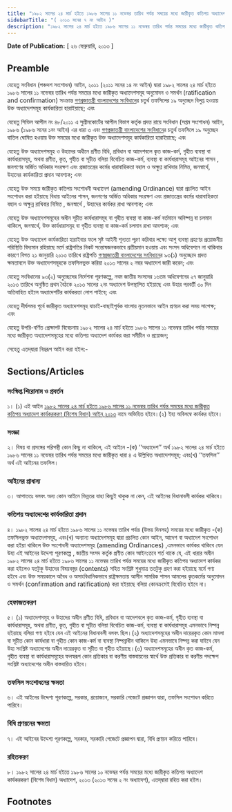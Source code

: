 ```yaml
---
title: "১৯৮২ সালের ২৪ মার্চ হইতে ১৯৮৬ সালের ১১ নভেম্বর তারিখ পর্যন্ত সময়ের মধ্যে জারীকৃত কতিপয় অধ্যাদেশ কার্যকরকরণ (বিশেষ বিধান) আইন,২০১৩"
sidebarTitle: "( ২০১৩ সনের ৭ নং আইন )"
description: "১৯৮২ সালের ২৪ মার্চ হইতে ১৯৮৬ সালের ১১ নভেম্বর তারিখ পর্যন্ত সময়ের মধ্যে জারীকৃত কতিপয় অধ্যাদেশ কার্যকর করিবার লক্ষ্যে প্রণীত আইন"
---
```


**Date of Publication:** [ ২৬ ফেব্রুয়ারি, ২০১৩ ]

## Preamble

যেহেতু সংবিধান (পঞ্চদশ সংশোধন) আইন, ২০১১ (২০১১ সনের ১৪ নং আইন) দ্বারা ১৯৮২ সালের ২৪ মার্চ হইতে ১৯৮৬ সালের ১১ নভেম্বর তারিখ পর্যন্ত সময়ের মধ্যে জারীকৃত অধ্যাদেশসমূহ অনুমোদন ও সমর্থন (ratification and confirmation) সংক্রান্ত [গণপ্রজাতন্ত্রী বাংলাদেশের সংবিধান](/act-957.html "গণপ্রজাতন্ত্রী বাংলাদেশের সংবিধান")ের চতুর্থ তফসিলের ১৯ অনুচ্ছেদ বিলুপ্ত হওয়ায় উক্ত অধ্যাদেশসমূহ কার্যকারিতা হারাইয়াছে; এবং

যেহেতু সিভিল আপীল নং ৪৮/২০১১ এ সুপ্রীমকোর্টের আপীল বিভাগ কর্তৃক প্রদত্ত রায়ে সংবিধান (সপ্তম সংশোধন) আইন, ১৯৮৬ (১৯৮৬ সনের ১নং আইন) এর ধারা ৩ এবং [গণপ্রজাতন্ত্রী বাংলাদেশের সংবিধান](/act-957.html "গণপ্রজাতন্ত্রী বাংলাদেশের সংবিধান")ের চতুর্থ তফসিলে ১৯ অনু্চ্ছেদ বাতিল ঘোষিত হওয়ায় উক্ত সময়ের মধ্যে জারীকৃত উক্ত অধ্যাদেশসমূহ কার্যকারিতা হারাইয়াছে; এবং

যেহেতু উক্ত অধ্যাদেশসমূহ ও উহাদের অধীনে প্রণীত বিধি, প্রবিধান বা আদেশবলে কৃত কাজ-কর্ম, গৃহীত ব্যবস্থা বা কার্যধারাসমূহ, অথবা প্রণীত, কৃত, গৃহীত বা সূচীত বলিয়া বিবেচিত কাজ-কর্ম, ব্যবস্থা বা কার্যধারাসমূহ আইনের শাসন , জনগণের অর্জিত অধিকার সংরক্ষণ এবং প্রজাতন্ত্রের কর্মের ধারাবাহিকতা বহাল ও অক্ষুণ্ণ রাখিবার নিমিত্ত, জনস্বার্থে, উহাদের কার্যকারিতা প্রদান আবশ্যক; এবং

যেহেতু উক্ত সময়ে জারীকৃত কতিপয় সংশোধনী অধ্যাদেশ (amending Ordinance) দ্বারা প্রচলিত আইন সংশোধন করা হইয়াছে বিধায় আইনের শাসন, জনগণের অর্জিত অধিকার সংরক্ষণ এবং প্রজাতন্ত্রের কর্মের ধারাবাহিকতা বহাল ও অক্ষুন্ন রাখিবার নিমিত্ত , জনস্বার্থে , উহাদের কার্যকর রাখা আবশ্যক; এবং

যেহেতু উক্ত অধ্যাদেশসমূহের অধীন সূচীত কার্যধারাসমূহ বা গৃহীত ব্যবস্থা বা কাজ-কর্ম বর্তমানে অনিষ্পন্ন বা চলমান থাকিলে, জনস্বার্থে, উক্ত কার্যধারাসমূহ বা গৃহীত ব্যবস্থা বা কাজ-কর্ম চলমান রাখা আবশ্যক; এবং

যেহেতু উক্ত অধ্যাদেশ কার্যকারিতা হারাইবার ফলে সৃষ্ট আইনী শূন্যতা পূরণ করিবার লক্ষ্যে আশু ব্যবস্থা গ্রহণের প্রয়োজনীয় পরিস্থিতি বিদ্যমান রহিয়াছে মর্মে রাষ্ট্রপতির নিকট সন্তোষজনকভাবে প্রতীয়মান হওয়ায় এবং সংসদ অধিবেশনে না থাকিবার কারণে বিগত ২১ জানুয়ারি ২০১৩ তারিখে রাষ্ট্রপতি [গণপ্রজাতন্ত্রী বাংলাদেশের সংবিধান](/act-957.html "গণপ্রজাতন্ত্রী বাংলাদেশের সংবিধান")ের ৯৩(১) অনুচ্ছেদে প্রদত্ত ক্ষমতাবলে উক্ত অধ্যাদেশসমূহকে তফসিলভুক্ত করিয়া ২০১৩ সালের ২ নম্বর অধ্যাদেশ জারী করেন; এবং

যেহেতু সংবিধানের ৯৩(২) অনুচ্ছেদের নির্দেশনা পূরণকল্পে, নবম জাতীয় সংসদের ১৬তম অধিবেশনের ২৭ জানুয়ারি ২০১৩ তারিখে অনুষ্ঠিত প্রথম বৈঠকে ২০১৩ সালের ২নং অধ্যাদেশ উপস্থাপিত হইয়াছে এবং উহার পরবর্তী ৩০ দিন অতিবাহিত হইলে অধ্যাদেশটির কার্যকরতা লোপ পাইবে; এবং

যেহেতু দীর্ঘসময় পূর্বে জারীকৃত অধ্যাদেশসমূহ যাচাই-বাছাইপূর্বক বাংলায় নূতনভাবে আইন প্রণয়ন করা সময় সাপেক্ষ; এবং

যেহেতু উপরি-বর্ণিত প্রেক্ষাপট বিবেচনায় ১৯৮২ সালের ২৪ মার্চ হইতে ১৯৮৬ সালের ১১ নভেম্বর তারিখ পর্যন্ত সময়ের মধ্যে জারীকৃত অধ্যাদেশসমূহের মধ্যে কতিপয় অধ্যাদেশ কার্যকর করা সমীচীন ও প্রয়োজন;

সেহেতু এতদ্‌দ্বারা নিম্নরূপ আইন করা হইল:-

## Sections/Articles

### সংক্ষিপ্ত শিরোনাম ও প্রবর্তন

১। (১) এই আইন [১৯৮২ সালের ২৪ মার্চ হইতে ১৯৮৬ সালের ১১ নভেম্বর তারিখ পর্যন্ত সময়ের মধ্যে জারীকৃত কতিপয় অধ্যাদেশ কার্যকরকরণ (বিশেষ বিধান) আইন,২০১৩](/act-1111.html "১৯৮২ সালের ২৪ মার্চ হইতে ১৯৮৬ সালের ১১ নভেম্বর তারিখ পর্যন্ত সময়ের মধ্যে জারীকৃত কতিপয় অধ্যাদেশ কার্যকরকরণ (বিশেষ বিধান) আইন,২০১৩") নামে অভিহিত হইবে।(২) ইহা অবিলম্বে কার্যকর হইবে।

### সংজ্ঞা

২। বিষয় বা প্রসঙ্গের পরিপন্থী কোন কিছু না থাকিলে, এই আইনে -(ক) ‘‘অধ্যাদেশ’’ অর্থ ১৯৮২ সালের ২৪ মার্চ হইতে ১৯৮৬ সালের ১১ নভেম্বর তারিখ পর্যন্ত সময়ের মধ্যে জারীকৃত ধারা ৪ এ উল্লিখিত অধ্যাদেশসমূহ; এবং(খ) ‘‘তফসিল’’ অর্থ এই আইনের তফসিল।

### আইনের প্রাধান্য

৩। আপাততঃ বলবৎ অন্য কোন আইনে ভিন্নতর যাহা কিছুই থাকুক না কেন, এই আইনের বিধানাবলী কার্যকর থাকিবে।

### কতিপয় অধ্যাদেশের কার্যকারিতা প্রদান

৪। ১৯৮২ সালের ২৪ মার্চ হইতে ১৯৮৬ সালের ১১ নভেম্বর তারিখ পর্যন্ত (উভয় দিনসহ) সময়ের মধ্যে জারীকৃত -(ক) তফসিলভুক্ত অধ্যাদেশসমূহ, এবং(খ) অন্যান্য অধ্যাদেশসমূহ দ্বারা প্রচলিত কোন আইন, আদেশ বা অধ্যাদেশ সংশোধন করা হইয়া থাকিলে উক্ত সংশোধনী অধ্যাদেশসমূহ (amending Ordinances) ,এমনভাবে কার্যকর থাকিবে যেন উহা এই আইনের উদ্দেশ্য পূরণকল্পে , জাতীয় সংসদ কর্তৃক প্রণীত কোন আইন:তবে শর্ত থাকে যে, এই ধারার অধীন ১৯৮২ সালের ২৪ মার্চ হইতে ১৯৮৬ সালের ১১ নভেম্বর তারিখ পর্যন্ত সময়ের মধ্যে জারীকৃত কতিপয় অধ্যাদেশ কার্যকর করা হইলেও যতটুকু উহাদের বিষয়বস্তুর (contents) সহিত সংশ্লিষ্ট শুধুমাত্র ততটুকু গ্রহণ করা হইয়াছে মর্মে গণ্য হইবে এবং উক্ত সময়কালে অবৈধ ও অসাংবিধানিকভাবে রাষ্ট্রক্ষমতায় আসীন সামরিক শাসন আমলের কৃতকর্মের অনুমোদন ও সমর্থন (confirmation and ratification) করা হইয়াছে বলিয়া কোনক্রমেই বিবেচিত হইবে না।

### হেফাজতকরণ

৫। (১) অধ্যাদেশসমূহ ও উহাদের অধীন প্রণীত বিধি, প্রবিধান বা আদেশবলে কৃত কাজ-কর্ম, গৃহীত ব্যবস্থা বা কার্যধারাসমূহ, অথবা প্রণীত, কৃত, গৃহীত বা সূচীত বলিয়া বিবেচিত কাজ-কর্ম, ব্যবস্থা বা কার্যধারাসমূহ এমনভাবে নিষ্পন্ন হইয়াছে বলিয়া গণ্য হইবে যেন এই আইনের বিধানাবলী বলবৎ ছিল।(২) অধ্যাদেশসমূহের অধীন দায়েরকৃত কোন মামলা বা সূচীত কোন কার্যধারা বা গৃহীত কোন কাজ-কর্ম বা ব্যবস্থা নিষ্পন্নাধীন থাকিলে উহা এমনভাবে নিষ্পন্ন করা যাইবে যেন উহা সংশ্লিষ্ট অধ্যাদেশের অধীন দায়েরকৃত বা সূচীত বা গৃহীত হইয়াছে।(৩) অধ্যাদেশসমূহের অধীন কৃত কাজ-কর্ম, গৃহীত ব্যবস্থা বা কার্যধারাসমূহের ফলস্বরূপ কোন প্রতিকার বা করণীয় বাস্তবায়নের স্বার্থে উক্ত প্রতিকার বা করণীয় পদক্ষেপ সংশ্লিষ্ট অধ্যাদেশের অধীন বাস্তবায়িত হইবে।

### তফসিল সংশোধনের ক্ষমতা

৬। এই আইনের উদ্দেশ্য পূরণকল্পে, সরকার, প্রয়োজনে, সরকারি গেজেটে প্রজ্ঞাপন দ্বারা, তফসিল সংশোধন করিতে পারিবে।

### বিধি প্রণয়নের ক্ষমতা

৭। এই আইনের উদ্দেশ্য পূরণকল্পে, সরকার, সরকারি গেজেটে প্রজ্ঞাপন দ্বারা, বিধি প্রণয়ন করিতে পারিবে।

### রহিতকরণ

৮। ১৯৮২ সালের ২৪ মার্চ হইতে ১৯৮৬ সালের ১০ নভেম্বর পর্যন্ত সময়ের মধ্যে জারীকৃত কতিপয় অধ্যাদেশ কার্যকরকরণ (বিশেষ বিধান) অধ্যাদেশ, ২০১৩ (২০১৩ সনের ২ নং অধ্যাদেশ), এতদ্‌দ্বারা রহিত করা হইল।

## Footnotes
